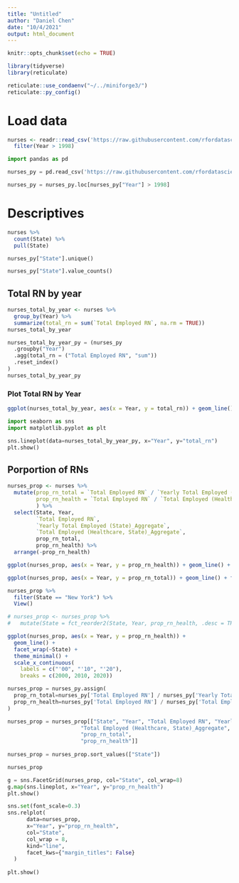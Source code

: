```yaml
---
title: "Untitled"
author: "Daniel Chen"
date: "10/4/2021"
output: html_document
---
```


```r
knitr::opts_chunk$set(echo = TRUE)
```

```r
library(tidyverse)
library(reticulate)
```

```r
reticulate::use_condaenv("~/../miniforge3/")
reticulate::py_config()
```

# Load data

```r
nurses <- readr::read_csv('https://raw.githubusercontent.com/rfordatascience/tidytuesday/master/data/2021/2021-10-05/nurses.csv') %>%
  filter(Year > 1998)
```

```python
import pandas as pd

nurses_py = pd.read_csv('https://raw.githubusercontent.com/rfordatascience/tidytuesday/master/data/2021/2021-10-05/nurses.csv')

nurses_py = nurses_py.loc[nurses_py["Year"] > 1998]
```

# Descriptives

```r
nurses %>%
  count(State) %>%
  pull(State)
```

```python
nurses_py["State"].unique()
```

```python
nurses_py["State"].value_counts()
```

## Total RN by year

```r
nurses_total_by_year <- nurses %>%
  group_by(Year) %>%
  summarize(total_rn = sum(`Total Employed RN`, na.rm = TRUE))
nurses_total_by_year
```

```python
nurses_total_by_year_py = (nurses_py
  .groupby("Year")
  .agg(total_rn = ("Total Employed RN", "sum"))
  .reset_index()
)
nurses_total_by_year_py
```


### Plot Total RN by Year

```r
ggplot(nurses_total_by_year, aes(x = Year, y = total_rn)) + geom_line()
```

```python
import seaborn as sns
import matplotlib.pyplot as plt

sns.lineplot(data=nurses_total_by_year_py, x="Year", y="total_rn")
plt.show()
```

## Porportion of RNs

```r
nurses_prop <- nurses %>%
  mutate(prop_rn_total = `Total Employed RN` / `Yearly Total Employed (State)_Aggregate`,
         prop_rn_health = `Total Employed RN` / `Total Employed (Healthcare, State)_Aggregate`
         ) %>%
  select(State, Year,
         `Total Employed RN`,
         `Yearly Total Employed (State)_Aggregate`,
         `Total Employed (Healthcare, State)_Aggregate`,
         prop_rn_total,
         prop_rn_health) %>%
  arrange(-prop_rn_health)
```

```r
ggplot(nurses_prop, aes(x = Year, y = prop_rn_health)) + geom_line() + facet_wrap(~State)
```

```r
ggplot(nurses_prop, aes(x = Year, y = prop_rn_total)) + geom_line() + facet_wrap(~State)
```

```r
nurses_prop %>%
  filter(State == "New York") %>%
  View()
```

```r
# nurses_prop <- nurses_prop %>%
#   mutate(State = fct_reorder2(State, Year, prop_rn_health, .desc = TRUE))
```

```r
ggplot(nurses_prop, aes(x = Year, y = prop_rn_health)) +
  geom_line() +
  facet_wrap(~State) +
  theme_minimal() + 
  scale_x_continuous(
    labels = c("'00", "'10", "'20"),
    breaks = c(2000, 2010, 2020))
```


```python
nurses_prop = nurses_py.assign(
  prop_rn_total=nurses_py['Total Employed RN'] / nurses_py['Yearly Total Employed (State)_Aggregate'],
  prop_rn_health=nurses_py['Total Employed RN'] / nurses_py['Total Employed (Healthcare, State)_Aggregate']
)

nurses_prop = nurses_prop[["State", "Year", "Total Employed RN", "Yearly Total Employed (State)_Aggregate",
                       "Total Employed (Healthcare, State)_Aggregate",
                       "prop_rn_total",
                       "prop_rn_health"]]
                       
nurses_prop = nurses_prop.sort_values(["State"])

nurses_prop
```


```python
g = sns.FacetGrid(nurses_prop, col="State", col_wrap=8)
g.map(sns.lineplot, x="Year", y="prop_rn_health")
plt.show()
```

```python
sns.set(font_scale=0.3)
sns.relplot(
      data=nurses_prop,
      x="Year", y="prop_rn_health",
      col="State",
      col_wrap = 8,
      kind="line",
      facet_kws={"margin_titles": False}
  )
  
plt.show()

```
